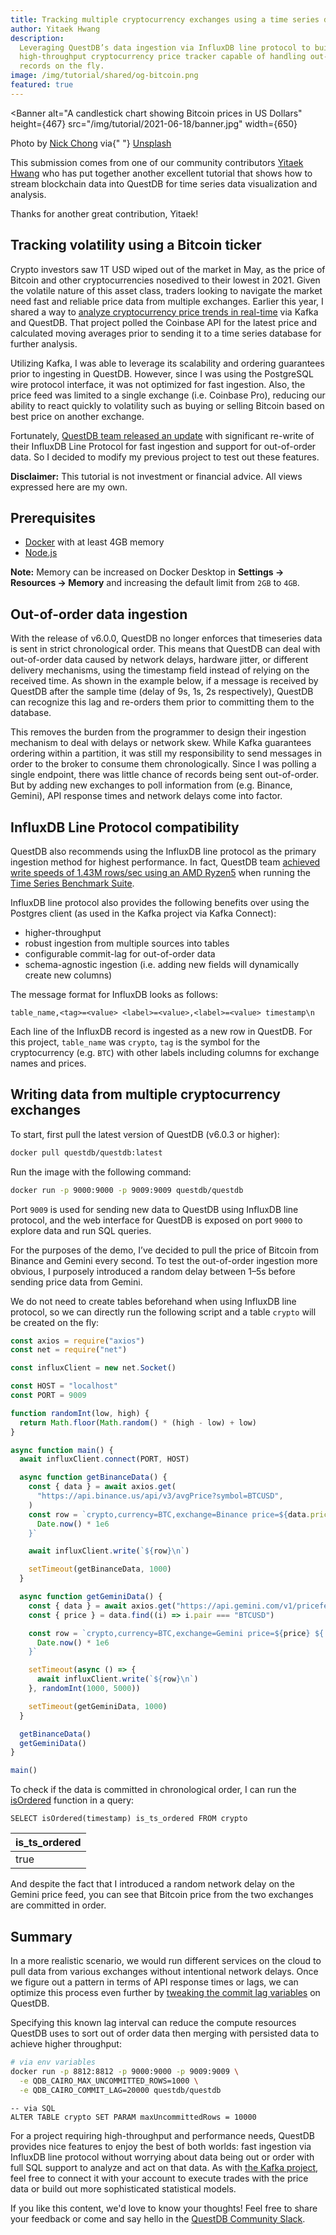 ```yaml
---
title: Tracking multiple cryptocurrency exchanges using a time series database
author: Yitaek Hwang
description:
  Leveraging QuestDB’s data ingestion via InfluxDB line protocol to build a
  high-throughput cryptocurrency price tracker capable of handling out-of-order
  records on the fly.
image: /img/tutorial/shared/og-bitcoin.png
featured: true
---
```



<Banner
  alt="A candlestick chart showing Bitcoin prices in US Dollars"
  height={467}
  src="/img/tutorial/2021-06-18/banner.jpg"
  width={650}
>
  Photo by <a href="https://unsplash.com/@nick604">Nick Chong</a> via{" "}
  <a href="https://unsplash.com">Unsplash</a>
</Banner>

This submission comes from one of our community contributors
[Yitaek Hwang](https://yitaek.medium.com/) who has put together another
excellent tutorial that shows how to stream blockchain data into QuestDB for
time series data visualization and analysis.

Thanks for another great contribution, Yitaek!

## Tracking volatility using a Bitcoin ticker

Crypto investors saw 1T USD wiped out of the market in May, as the price of
Bitcoin and other cryptocurrencies nosedived to their lowest in 2021. Given the
volatile nature of this asset class, traders looking to navigate the market need
fast and reliable price data from multiple exchanges. Earlier this year, I
shared a way to
[analyze cryptocurrency price trends in real-time](/tutorial/2021/02/18/realtime-crypto-tracker-with-kafka-and-questdb/)
via Kafka and QuestDB. That project polled the Coinbase API for the latest price
and calculated moving averages prior to sending it to a time series database for
further analysis.

Utilizing Kafka, I was able to leverage its scalability and ordering guarantees
prior to ingesting in QuestDB. However, since I was using the PostgreSQL wire
protocol interface, it was not optimized for fast ingestion. Also, the price
feed was limited to a single exchange (i.e. Coinbase Pro), reducing our ability
to react quickly to volatility such as buying or selling Bitcoin based on best
price on another exchange.

Fortunately,
[QuestDB team released an update](https://github.com/questdb/questdb/releases)
with significant re-write of their InfluxDB Line Protocol for fast ingestion and
support for out-of-order data. So I decided to modify my previous project to
test out these features.

**Disclaimer:** This tutorial is not investment or financial advice. All views
expressed here are my own.

## Prerequisites

- [Docker](https://docs.docker.com/get-docker/) with at least 4GB memory
- [Node.js](https://nodejs.org/en/download/)

**Note:** Memory can be increased on Docker Desktop in **Settings -> Resources
-> Memory** and increasing the default limit from `2GB` to `4GB`.

## Out-of-order data ingestion

With the release of v6.0.0, QuestDB no longer enforces that timeseries data is
sent in strict chronological order. This means that QuestDB can deal with
out-of-order data caused by network delays, hardware jitter, or different
delivery mechanisms, using the timestamp field instead of relying on the
received time. As shown in the example below, if a message is received by
QuestDB after the sample time (delay of 9s, 1s, 2s respectively), QuestDB can
recognize this lag and re-orders them prior to committing them to the database.


<Screenshot
  alt="A diagram illustrating how delays and network jitter can cause records to arrive out-of-order by time at a database"
  height={278}
  src="/img/guides/out-of-order-commit-lag/o3-data.jpeg"
  width={650}
  title="Data arriving out-of-order due to network delays or jitter"
/>

This removes the burden from the programmer to design their ingestion mechanism
to deal with delays or network skew. While Kafka guarantees ordering within a
partition, it was still my responsibility to send messages in order to the
broker to consume them chronologically. Since I was polling a single endpoint,
there was little chance of records being sent out-of-order. But by adding new
exchanges to poll information from (e.g. Binance, Gemini), API response times
and network delays come into factor.

## InfluxDB Line Protocol compatibility

QuestDB also recommends using the InfluxDB line protocol as the primary
ingestion method for highest performance. In fact, QuestDB team
[achieved write speeds of 1.43M rows/sec using an AMD Ryzen5](/blog/2021/05/10/questdb-release-6-0-tsbs-benchmark/)
when running the [Time Series Benchmark Suite](/time-series-benchmark-suite/).

InfluxDB line protocol also provides the following benefits over using the
Postgres client (as used in the Kafka project via Kafka Connect):

- higher-throughput
- robust ingestion from multiple sources into tables
- configurable commit-lag for out-of-order data
- schema-agnostic ingestion (i.e. adding new fields will dynamically create new
  columns)

The message format for InfluxDB looks as follows:

```pseudo
table_name,<tag>=<value> <label>=<value>,<label>=<value> timestamp\n
```

Each line of the InfluxDB record is ingested as a new row in QuestDB. For this
project, `table_name` was `crypto`, `tag` is the symbol for the cryptocurrency
(e.g. `BTC`) with other labels including columns for exchange names and prices.

## Writing data from multiple cryptocurrency exchanges

To start, first pull the latest version of QuestDB (v6.0.3 or higher):

```bash
docker pull questdb/questdb:latest
```

Run the image with the following command:

```bash
docker run -p 9000:9000 -p 9009:9009 questdb/questdb
```

Port `9009` is used for sending new data to QuestDB using InfluxDB line
protocol, and the web interface for QuestDB is exposed on port `9000` to explore
data and run SQL queries.

For the purposes of the demo, I’ve decided to pull the price of Bitcoin from
Binance and Gemini every second. To test the out-of-order ingestion more
obvious, I purposely introduced a random delay between 1–5s before sending price
data from Gemini.

We do not need to create tables beforehand when using InfluxDB line protocol, so
we can directly run the following script and a table `crypto` will be created on
the fly:

```javascript
const axios = require("axios")
const net = require("net")

const influxClient = new net.Socket()

const HOST = "localhost"
const PORT = 9009

function randomInt(low, high) {
  return Math.floor(Math.random() * (high - low) + low)
}

async function main() {
  await influxClient.connect(PORT, HOST)

  async function getBinanceData() {
    const { data } = await axios.get(
      "https://api.binance.us/api/v3/avgPrice?symbol=BTCUSD",
    )
    const row = `crypto,currency=BTC,exchange=Binance price=${data.price} ${
      Date.now() * 1e6
    }`

    await influxClient.write(`${row}\n`)

    setTimeout(getBinanceData, 1000)
  }

  async function getGeminiData() {
    const { data } = await axios.get("https://api.gemini.com/v1/pricefeed")
    const { price } = data.find((i) => i.pair === "BTCUSD")

    const row = `crypto,currency=BTC,exchange=Gemini price=${price} ${
      Date.now() * 1e6
    }`

    setTimeout(async () => {
      await influxClient.write(`${row}\n`)
    }, randomInt(1000, 5000))

    setTimeout(getGeminiData, 1000)
  }

  getBinanceData()
  getGeminiData()
}

main()
```

To check if the data is committed in chronological order, I can run the
[isOrdered](/docs/reference/function/boolean/) function in a query:

```questdb-sql
SELECT isOrdered(timestamp) is_ts_ordered FROM crypto
```

| is_ts_ordered |
| ------------- |
| true          |

And despite the fact that I introduced a random network delay on the Gemini
price feed, you can see that Bitcoin price from the two exchanges are committed
in order.

## Summary

In a more realistic scenario, we would run different services on the cloud to
pull data from various exchanges without intentional network delays. Once we
figure out a pattern in terms of API response times or lags, we can optimize
this process even further by
[tweaking the commit lag variables](/docs/guides/out-of-order-commit-lag/) on
QuestDB.

Specifying this known lag interval can reduce the compute resources QuestDB uses
to sort out of order data then merging with persisted data to achieve higher
throughput:

```bash
# via env variables
docker run -p 8812:8812 -p 9000:9000 -p 9009:9009 \
  -e QDB_CAIRO_MAX_UNCOMMITTED_ROWS=1000 \
  -e QDB_CAIRO_COMMIT_LAG=20000 questdb/questdb
```

```questdb-sql
-- via SQL
ALTER TABLE crypto SET PARAM maxUncommittedRows = 10000
```

For a project requiring high-throughput and performance needs, QuestDB provides
nice features to enjoy the best of both worlds: fast ingestion via InfluxDB line
protocol without worrying about data being out or order with full SQL support to
analyze and act on that data. As with
[the Kafka project](/tutorial/2021/02/18/realtime-crypto-tracker-with-kafka-and-questdb/),
feel free to connect it with your account to execute trades with the price data
or build out more sophisticated statistical models.

If you like this content, we'd love to know your thoughts! Feel free to share
your feedback or come and say hello in the
[QuestDB Community Slack]({@slackUrl@}).
